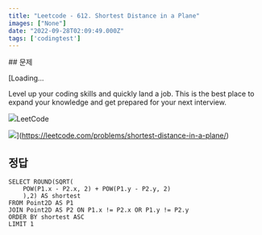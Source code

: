 ```yaml
---
title: "Leetcode - 612. Shortest Distance in a Plane"
images: ["None"]
date: "2022-09-28T02:09:49.000Z"
tags: ['codingtest']
---
```


<TOCInline toc={props.toc} asDisclosure />
## 문제

[Loading...

Level up your coding skills and quickly land a job. This is the best place to expand your knowledge and get prepared for your next interview.

![](https://leetcode.com/favicon-192x192.png)LeetCode

![](https://leetcode.com/static/images/LeetCode_Sharing.png)](https://leetcode.com/problems/shortest-distance-in-a-plane/)

## 정답

```
SELECT ROUND(SQRT(
    POW(P1.x - P2.x, 2) + POW(P1.y - P2.y, 2)
    ),2) AS shortest
FROM Point2D AS P1
JOIN Point2D AS P2 ON P1.x != P2.x OR P1.y != P2.y
ORDER BY shortest ASC
LIMIT 1
```
